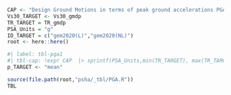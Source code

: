 

```r
CAP <- "Design Ground Motions in terms of peak ground accelerations PGA [%s] for return periods ranging from %s to %s [yr] Spectral ordinates were obtained assuming site conditions with Vs30 ranging from  %s to %s [m/s]. (p=%s)<br>References: **gem2020(L)**: GEM PNG 2020 Hazard Model with linear ergodic site response model. **gem2020(NL):** GEM PNG 2020 Hazard Model with non-linear ergodic site response model from Stewart et al [-@Stewart2020]<br><br>"
Vs30_TARGET <- Vs30_gmdp
TR_TARGET = TR_gmdp
PSA_Units = "g" 
ID_TARGET = c("gem2020(L)","gem2020(NL)")
root <- here::here()          

```

```r
#| label: tbl-pga1
#| tbl-cap: !expr CAP  |> sprintf(PSA_Units,min(TR_TARGET), max(TR_TARGET), min(Vs30_TARGET), max(Vs30_TARGET), "mean")
p_TARGET <- "mean"

source(file.path(root,"psha/_tbl/PGA.R"))
TBL
```
